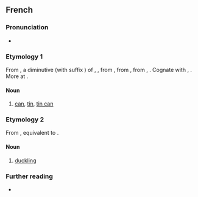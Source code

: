 ==French==

===Pronunciation===
* {{fr-IPA}}

===Etymology 1===
From {{etyl|frm|fr}} {{m|frm|kanete||vase, pitcher for serving beer}}, a diminutive (with suffix {{m|fr|-ette}}) of {{etyl|ML.|fr}} {{m|la|cana}}, {{m|la|canna||can, jug, vessel}}, from {{etyl|frk|fr}} {{m|frk|*kanna||jug, pitcher, can}}, from {{etyl|gem-pro|fr}} {{m|gem-pro|*kannǭ||tankard, mug, can}}, from {{etyl|ine-pro|fr}} {{m|ine-pro|*gandʰ-}}, {{m|ine-pro|*gan-||a vessel, tub}}. Cognate with {{cog|goh|channa||can}}, {{cog|ang|canne||can}}. More at {{l|en|can}}.

====Noun====
{{fr-noun|f}}

# [[can]], [[tin]], [[tin can]]

===Etymology 2===
From {{inh|fr|frm|canette}}, equivalent to {{af|fr|cane|-ette}}.

====Noun====
{{fr-noun|f}}

# [[duckling]]

===Further reading===
* {{R:TLFi}}